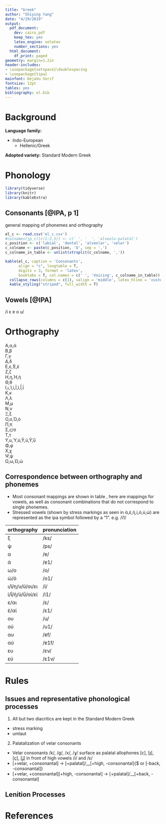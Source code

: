 ```yaml
---
title: "Greek"
author: "Shiying Yang"
date: "4/29/2019"
output:
  pdf_document:
    dev: cairo_pdf
    keep_tex: yes
    latex_engine: xelatex
    number_sections: yes
  html_document:
    df_print: paged
geometry: margin=1.2in
header-includes:
- \usepackage{setspace}\doublespacing
- \usepackage{tipa}
mainfont: DejaVu Serif
fontsize: 12pt
tables: yes
bibliography: el.bib
---
```

# Background

**Language family:** 

* Indo-European
  + Hellenic/Greek

**Adopted variety:** 
Standard Modern Greek

# Phonology
```r
library(tidyverse)
library(knitr)
library(kableExtra)
```

## Consonants [@IPA, p 1] {#con}
general mapping of phonemes and orthography

```r
el_c <- read.csv('el_c.csv')
#colnames(jp_c)[c(1:2,5)] <- c(' ', '  ', 'alveolo-palatal')
c_position <- c('labial', 'dental', 'alveolar', 'velar')
c_colname <- paste(c_position, 'O', sep = ',')
c_colname_in_table <- unlist(strsplit(c_colname, ','))

kable(el_c, caption = 'Consonants', 
      align = "c", longtable = T, 
      digits = 3, format = 'latex', 
      booktabs = T, col.names = c(' ', 'Voicing', c_colname_in_table)) %>% 
  collapse_rows(columns = c(1), valign = 'middle', latex_hline = 'custom', custom_latex_hline = 1) %>%
  kable_styling("striped", full_width = T)
```

## Vowels [@IPA] {#v}
/i ε  ɐ o u/

# Orthography
Α,α,ά  
Β,β  
Γ,γ   
Δ,δ  
Ε,ε,Έ,έ    
Ζ,ζ  
Η,η,Ή,ή  
Θ,θ  
Ι,ι,Ί,ί,Ϊ,ϊ,Ḯ,ΐ  
Κ,κ  
Λ,λ   
Μ,μ  
Ν,ν  
Ξ,ξ  
Ο,ο,Ό,ό  
Π,π  
Σ,ς/σ  
Τ,τ  
Υ,υ,Ύ,ύ,Ϋ,ϋ,Ϋ́,ΰ      
Φ,φ  
Χ,χ  
Ψ,ψ  
Ω,ω,Ώ,ώ   

## Correspondence between orthography and phonemes
* Most consonant mappings are shown in table \ref{tab:el_con}, here are mappings for vowels, as well as consonant combinations that do not correspond to single phonemes.
* Stressed vowels (shown by stress markings as seen in ά,έ,ή,ί,ό,ύ,ώ) are represented as the ipa symbol followed by a "1". e.g. /i1/  

|orthography|pronunciation|
|-----------|-------------|
|ξ|/ks/|
|ψ|/ps/|
|α|/ɐ/|
|ά|/ɐ1/|
|ω/ο|/o/|
|ώ/ό|/o1/|
|ι/ϊ/η/υ/ϋ/οι/ει|/i/|
|ί/ΐ/ή/ύ/ΰ/οί/εί|/i1/
|ε/αι|/ε/|
|έ/αί|/ε1/|
|ου|/u/|
|ού|/u1/|
|αυ|/ɐf/|
|αύ|/ɐ1f/|
|ευ|/εv/|
|εύ|/ε1v/|

# Rules

## Issues and representative phonological processes
1. All but two diacritics are kept in the Standard Modern Greek
- stress marking
- umlaut
2. Palatalization of velar consonants
- Velar consonants /k/, /g/, /x/, /ɣ/ surface as palatal allophones [c], [ɟ], [ç], [ʝ] in front of high vowels /i/ and /ε/
- [+velar, +consonantal] -> [+palatal]/__[+high, -consonantal]{\$ or [-back, -consonantal]}
- [+velar, +consonantal][+high, -consonantal] -> [+palatal]/__[+back, -consonantal]

## Lenition Processes

# References {-}
